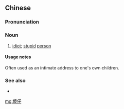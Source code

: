 ==Chinese==
{{zh-forms}}

===Pronunciation===
{{zh-pron
|c=so4 zai2
|c-t=so4 doi2
|cat=n
}}

===Noun===
{{zh-noun}}

# {{lb|zh|Cantonese}} [[idiot]]; [[stupid]] [[person]]

====Usage notes====
Often used as an intimate address to one's own children.

===See also===
* {{zh-l|傻子}}

[[mg:傻仔]]